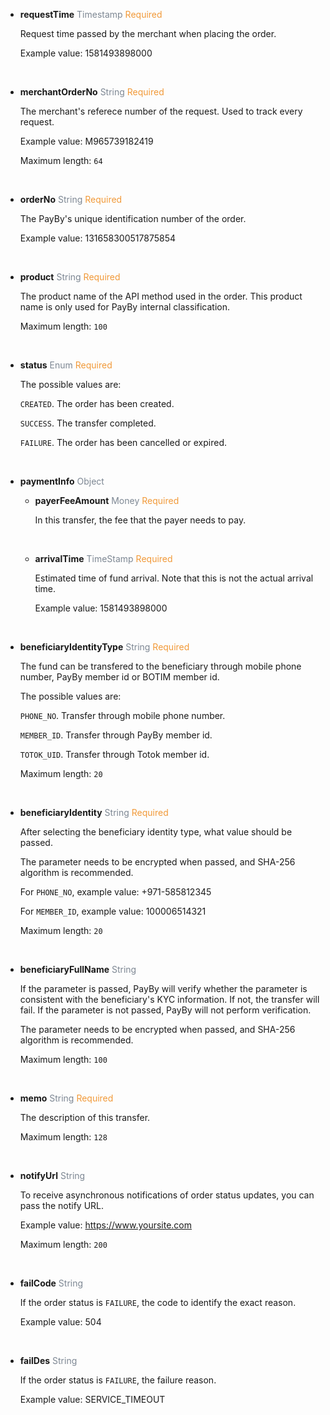 - **requestTime**   <font color = ' #7d8793'>Timestamp</font>    <font color = '#f19938'>Required</font>

  Request time passed by the merchant when placing the order.

  Example value: 1581493898000

  <br/>

- **merchantOrderNo**   <font color = ' #7d8793'>String</font>    <font color = '#f19938'>Required</font>

  The merchant's referece number of the request. Used to track every request.

  Example value: M965739182419

  Maximum length: `64`

  <br/>

- **orderNo**   <font color = ' #7d8793'>String</font>    <font color = '#f19938'>Required</font>

  The PayBy's unique identification number of the order. 

  Example value: 131658300517875854
  
  <br/>

- **product**   <font color = ' #7d8793'>String</font>    <font color = '#f19938'>Required</font>

  The product name of the API method used in the order. This product name is only used for PayBy internal classification.

  Maximum length: `100`
  
  <br/>

- **status**   <font color = ' #7d8793'>Enum</font>    <font color = '#f19938'>Required</font>

  The possible values are:

  `CREATED`. The order has been created.

  `SUCCESS`.  The transfer completed.

  `FAILURE`. The order has been cancelled or expired.
  
  <br/>

- **paymentInfo**   <font color = ' #7d8793'>Object</font>   

  - **payerFeeAmount**  <font color = ' #7d8793'>Money</font>  <font color = '#f19938'>Required</font>

    In this transfer, the fee that the payer needs to pay.
  
    <br/>

  - **arrivalTime**  <font color = ' #7d8793'>TimeStamp</font>  <font color = '#f19938'>Required</font>

    Estimated time of fund arrival. Note that this is not the actual arrival time.

    Example value: 1581493898000
  
    <br/>

- **beneficiaryIdentityType**   <font color = ' #7d8793'>String</font>   <font color = '#f19938'>Required</font>  

  The fund can be transfered to the beneficiary through mobile phone number, PayBy member id or BOTIM member id.

  The possible values are: 

  `PHONE_NO`. Transfer through mobile phone number.

  `MEMBER_ID`. Transfer through PayBy member id.

  `TOTOK_UID`. Transfer through Totok member id.

  Maximum length: `20`

  <br/>

- **beneficiaryIdentity**   <font color = ' #7d8793'>String</font>  <font color = '#f19938'>Required</font>

  After selecting the beneficiary identity type, what value should be passed. 

  The parameter needs to be encrypted when passed, and SHA-256 algorithm is recommended.

  For `PHONE_NO`, example value: +971-585812345

  For `MEMBER_ID`, example value: 100006514321

  Maximum length: `20`

  <br/>

- **beneficiaryFullName**   <font color = ' #7d8793'>String</font>   

  If the parameter is passed, PayBy will verify whether the parameter is consistent with the beneficiary's KYC information. If not, the transfer will fail. If the parameter is not passed, PayBy will not perform verification.

  The parameter needs to be encrypted when passed, and SHA-256 algorithm is recommended.

  Maximum length: `100`

  <br/>

- **memo**   <font color = ' #7d8793'>String</font>    <font color = '#f19938'>Required</font>

  The description of this transfer.

  Maximum length: `128`

  <br/>

- **notifyUrl**   <font color = ' #7d8793'>String</font>

  To receive asynchronous notifications of order status updates, you can pass the notify URL.

  Example value: https://www.yoursite.com

  Maximum length: `200`

  <br/>

- **failCode**   <font color = ' #7d8793'>String</font>   

  If the order status is `FAILURE`, the code to identify the exact reason.

  Example value: 504

  <br/>

- **failDes**   <font color = ' #7d8793'>String</font>   

  If the order status is `FAILURE`, the failure reason.

  Example value: SERVICE_TIMEOUT
  
  <br/>
